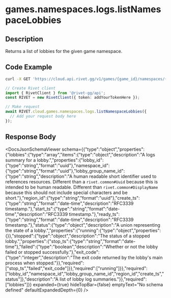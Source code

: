 

# games.namespaces.logs.listNamespaceLobbies

## Description

Returns a list of lobbies for the given game namespace.


## Code Example

<CodeGroup title='Request' tag='GET' label='https://cloud.api.rivet.gg/v1/games/{game_id}/namespaces/{namespace_id}/logs/lobbies'>

```bash {{ title: 'cURL' }}
curl -X GET 'https://cloud.api.rivet.gg/v1/games/{game_id}/namespaces/{namespace_id}/logs/lobbies'
```

```ts
// Create Rivet client
import { RivetClient } from '@rivet-gg/api';
const RIVET = new RivetClient({ token: addYourTokenHere });

// Make request
await RIVET.cloud.games.namespaces.logs.listNamespaceLobbies({
  // Add your request body here
});
```

</CodeGroup>


## Response Body

<DocsJsonSchemaViewer
  schema={{"type":"object","properties":{"lobbies":{"type":"array","items":{"type":"object","description":"A logs summary for a lobby.","properties":{"lobby_id":{"type":"string","format":"uuid"},"namespace_id":{"type":"string","format":"uuid"},"lobby_group_name_id":{"type":"string","description":"A human readable short identifier used to references resources. Different than a `rivet.common#Uuid` because this is intended to be human readable. Different than `rivet.common#DisplayName` because this should not include special characters and be short."},"region_id":{"type":"string","format":"uuid"},"create_ts":{"type":"string","format":"date-time","description":"RFC3339 timestamp."},"start_ts":{"type":"string","format":"date-time","description":"RFC3339 timestamp."},"ready_ts":{"type":"string","format":"date-time","description":"RFC3339 timestamp."},"status":{"type":"object","description":"A union representing the state of a lobby.","properties":{"running":{"type":"object","properties":{}},"stopped":{"type":"object","description":"The status of a stopped lobby.","properties":{"stop_ts":{"type":"string","format":"date-time"},"failed":{"type":"boolean","description":"Whether or not the lobby failed or stopped successfully."},"exit_code":{"type":"integer","description":"The exit code returned by the lobby's main process when stopped."}},"required":["stop_ts","failed","exit_code"]}},"required":["running"]}},"required":["lobby_id","namespace_id","lobby_group_name_id","region_id","create_ts","status"]},"description":"A list of lobby log summaries."}},"required":["lobbies"]}}
  expanded={true}
  hideTopBar={false}
  emptyText="No schema defined"
  defaultExpandedDepth={0}
/>

